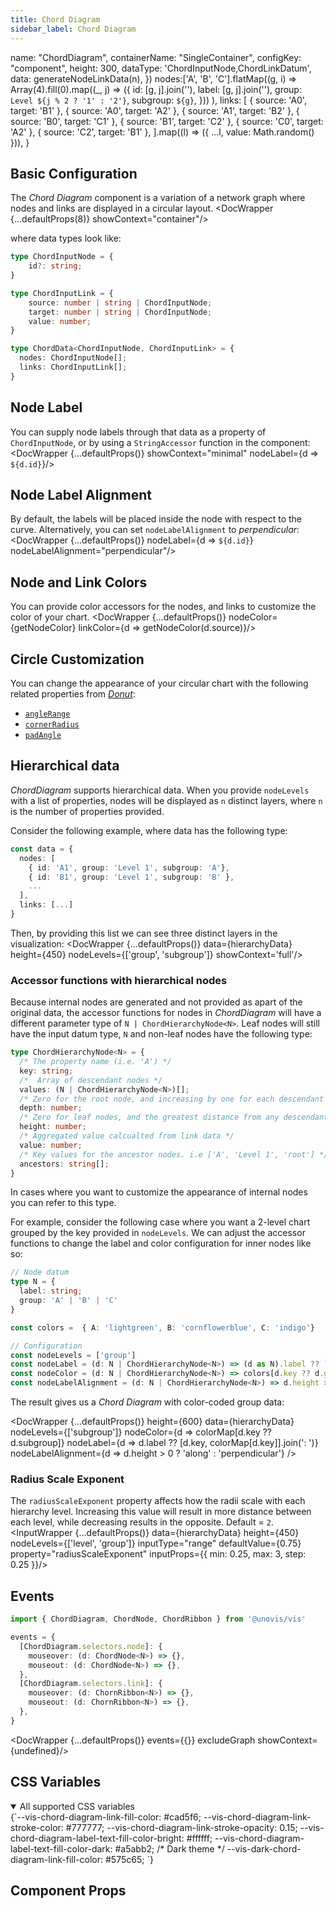 ```yaml
---
title: Chord Diagram
sidebar_label: Chord Diagram
---
```



  name: "ChordDiagram",
  containerName: "SingleContainer",
  configKey: "component",
  height: 300,
  dataType: 'ChordInputNode,ChordLinkDatum',
  data: generateNodeLinkData(n),
})
  nodes:['A', 'B', 'C'].flatMap((g, i) =>
    Array(4).fill(0).map((_, j) => ({
      id: [g, j].join(''),
      label: [g, j].join(''),
      group: `Level ${j % 2 ? '1' : '2'}`,
      subgroup: `${g}`,
    }))
  ),
  links: [
    { source: 'A0', target: 'B1' },
    { source: 'A0', target: 'A2' },
    { source: 'A1', target: 'B2' },
    { source: 'B0', target: 'C1' },
    { source: 'B1', target: 'C2' },
    { source: 'C0', target: 'A2' },
     { source: 'C2', target: 'B1' },
  ].map((l) => ({ ...l, value: Math.random() })),
}

## Basic Configuration
The _Chord Diagram_ component is a variation of a network graph where nodes and links are displayed
in a circular layout.
<DocWrapper {...defaultProps(8)} showContext="container"/>

where data types look like:
```ts
type ChordInputNode = {
    id?: string;
}

type ChordInputLink = {
    source: number | string | ChordInputNode;
    target: number | string | ChordInputNode;
    value: number;
}

type ChordData<ChordInputNode, ChordInputLink> = {
  nodes: ChordInputNode[];
  links: ChordInputLink[];
}
```

## Node Label
You can supply node labels through that data as a property of `ChordInputNode`, or by using a `StringAccessor` function in the component:
<DocWrapper {...defaultProps()} showContext="minimal" nodeLabel={d => `${d.id}`}/>

## Node Label Alignment
By default, the labels will be placed inside the node with respect to the curve. Alternatively, you can set `nodeLabelAlignment` to _perpendicular_:
<DocWrapper {...defaultProps()} nodeLabel={d => `${d.id}`} nodeLabelAlignment="perpendicular"/>

## Node and Link Colors
You can provide color accessors for the nodes, and links to customize the color of your chart.
<DocWrapper {...defaultProps()} nodeColor={getNodeColor} linkColor={d => getNodeColor(d.source)}/>

## Circle Customization
You can change the appearance of your circular chart with the following related properties from [_Donut_](/docs/misc/donut):
- [`angleRange`](/docs/misc/Donut/#angle-range)
- [`cornerRadius`](/docs/misc/Donut/#corner-radius)
- [`padAngle`](/docs/misc/Donut/#pad-angle)

## Hierarchical data
_ChordDiagram_ supports hierarchical data. When you provide `nodeLevels` with a list of properties,
nodes will be displayed as `n` distinct layers, where `n` is the number of properties provided.

Consider the following example, where data has the following type:

```ts
const data = {
  nodes: [
    { id: 'A1', group: 'Level 1', subgroup: 'A'},
    { id: 'B1', group: 'Level 1', subgroup: 'B' },
    ...
  ],
  links: [...]
}
```
Then, by providing this list we can see three distinct layers in the visualization:
<DocWrapper {...defaultProps()} data={hierarchyData} height={450} nodeLevels={['group', 'subgroup']} showContext='full'/>


### Accessor functions with hierarchical nodes
Because internal nodes are generated and not provided as apart of the original data, the accessor functions
for nodes in _ChordDiagram_ will have a different parameter type of `N | ChordHierarchyNode<N>`.
Leaf nodes will still have the input datum type, `N` and non-leaf nodes have the following type:

```ts
type ChordHierarchyNode<N> = {
  /* The property name (i.e. 'A') */
  key: string;
  /*  Array of descendant nodes */
  values: (N | ChordHierarchyNode<N>)[];
  /* Zero for the root node, and increasing by one for each descendant generation */
  depth: number;
  /* Zero for leaf nodes, and the greatest distance from any descendant leaf for internal nodes */
  height: number;
  /* Aggregated value calcualted from link data */
  value: number;
  /* Key values for the ancestor nodes. i.e ['A', 'Level 1', 'root'] */
  ancestors: string[];
}
```
In cases where you want to customize the appearance of internal nodes you can refer to this type.

For example, consider the following case where you want a 2-level chart grouped by the key provided in `nodeLevels`.
We can adjust the accessor functions to change the label and color configuration for inner nodes like so:

```ts
// Node datum
type N = {
  label: string;
  group: 'A' | 'B' | 'C'
}

const colors =  { A: 'lightgreen', B: 'cornflowerblue', C: 'indigo'}

// Configuration
const nodeLevels = ['group']
const nodeLabel = (d: N | ChordHierarchyNode<N>) => (d as N).label ?? `${d.key}: ${colors[d.key]}`
const nodeColor = (d: N | ChordHierarchyNode<N>) => colors[d.key ?? d.group]
const nodeLabelAlignment = (d: N | ChordHierarchyNode<N>) => d.height > 0 ? 'along' : 'perpendicular'
```

The result gives us a _Chord Diagram_ with color-coded group data:

<DocWrapper {...defaultProps()}
    height={600}
    data={hierarchyData}
    nodeLevels={['subgroup']}
    nodeColor={d => colorMap[d.key ?? d.subgroup]}
    nodeLabel={d => d.label ?? [d.key, colorMap[d.key]].join(': ')}
    nodeLabelAlignment={d => d.height > 0 ? 'along' : 'perpendicular'}
  />


### Radius Scale Exponent
The `radiusScaleExponent` property affects how the radii scale with each hierarchy level. Increasing this value will result in more distance
between each level, while decreasing results in the opposite. Default = `2`.
<InputWrapper {...defaultProps()} data={hierarchyData} height={450} nodeLevels={['level', 'group']} inputType="range" defaultValue={0.75} property="radiusScaleExponent" inputProps={{ min: 0.25, max: 3, step: 0.25 }}/>

## Events
```ts
import { ChordDiagram, ChordNode, ChordRibbon } from '@unovis/vis'

events = {
  [ChordDiagram.selectors.node]: {
    mouseover: (d: ChordNode<N>) => {},
    mouseout: (d: ChordNode<N>) => {},
  },
  [ChordDiagram.selectors.link]: {
    mouseover: (d: ChornRibbon<N>) => {},
    mouseout: (d: ChornRibbon<N>) => {},
  },
}
```
<DocWrapper {...defaultProps()} events={{}} excludeGraph showContext={undefined}/>

## CSS Variables
<details open>
  <summary>All supported CSS variables</summary>
  <CodeBlock language="css">
  {`--vis-chord-diagram-link-fill-color: #cad5f6;
--vis-chord-diagram-link-stroke-color: #777777;
--vis-chord-diagram-link-stroke-opacity: 0.15;
--vis-chord-diagram-label-text-fill-color-bright: #ffffff;
--vis-chord-diagram-label-text-fill-color-dark: #a5abb2;
/* Dark theme */
--vis-dark-chord-diagram-link-fill-color: #575c65;
`}
  </CodeBlock>
</details>

## Component Props
<PropsTable name="VisChordDiagram"/>
